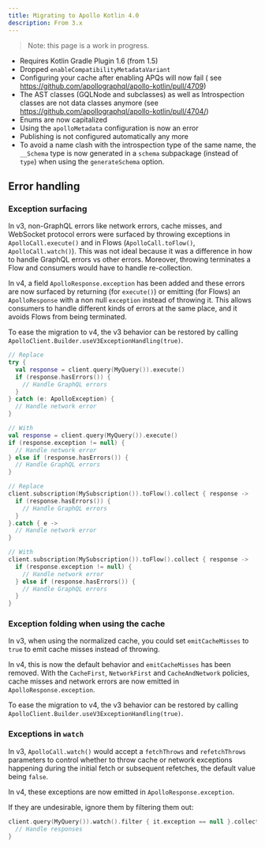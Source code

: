 ```yaml
---
title: Migrating to Apollo Kotlin 4.0
description: From 3.x
---
```


> Note: this page is a work in progress.

* Requires Kotlin Gradle Plugin 1.6 (from 1.5)
* Dropped `enableCompatibilityMetadataVariant`
* Configuring your cache after enabling APQs will now fail (
  see https://github.com/apollographql/apollo-kotlin/pull/4709)
* The AST classes (GQLNode and subclasses) as well as Introspection classes are not data classes anymore (see https://github.com/apollographql/apollo-kotlin/pull/4704/)
* Enums are now capitalized
* Using the `apolloMetadata` configuration is now an error
* Publishing is not configured automatically any more
* To avoid a name clash with the introspection type of the same name, the `__Schema` type is now generated in a `schema`
  subpackage (instead of `type`) when using the `generateSchema` option.

## Error handling

### Exception surfacing

In v3, non-GraphQL errors like network errors, cache misses, and WebSocket protocol errors were surfaced by throwing exceptions in `ApolloCall.execute()` and in Flows (`ApolloCall.toFlow()`, `ApolloCall.watch()`). This was not ideal because it was a difference in how to handle GraphQL errors vs other errors. Moreover, throwing terminates a Flow and consumers would have to handle re-collection.

In v4, a field `ApolloResponse.exception` has been added and these errors are now surfaced by returning (for `execute()`) or emitting (for Flows) an `ApolloResponse` with a non null `exception` instead of throwing it. This allows consumers to handle different kinds of errors at the same place, and it avoids Flows from being terminated. 

To ease the migration to v4, the v3 behavior can be restored by calling `ApolloClient.Builder.useV3ExceptionHandling(true)`.

```kotlin
// Replace
try {
  val response = client.query(MyQuery()).execute()
  if (response.hasErrors()) {
    // Handle GraphQL errors
  }
} catch (e: ApolloException) {
  // Handle network error
}

// With
val response = client.query(MyQuery()).execute()
if (response.exception != null) {
  // Handle network error
} else if (response.hasErrors()) {
  // Handle GraphQL errors
}

// Replace
client.subscription(MySubscription()).toFlow().collect { response ->
  if (response.hasErrors()) {
    // Handle GraphQL errors
  }
}.catch { e ->
  // Handle network error
}

// With
client.subscription(MySubscription()).toFlow().collect { response ->
  if (response.exception != null) {
    // Handle network error
  } else if (response.hasErrors()) {
    // Handle GraphQL errors
  }
}
```

### Exception folding when using the cache

In v3, when using the normalized cache, you could set `emitCacheMisses` to `true` to emit cache misses instead of throwing.

In v4, this is now the default behavior and `emitCacheMisses` has been removed. 
With the `CacheFirst`, `NetworkFirst` and `CacheAndNetwork` policies, cache misses and network errors are now emitted in `ApolloResponse.exception`.

To ease the migration to v4, the v3 behavior can be restored by calling `ApolloClient.Builder.useV3ExceptionHandling(true)`.

### Exceptions in `watch`

In v3, `ApolloCall.watch()` would accept a `fetchThrows` and `refetchThrows` parameters to control whether to throw cache or network exceptions happening during the initial fetch or subsequent refetches, the default value being `false`.

In v4, these exceptions are now emitted in `ApolloResponse.exception`.

If they are undesirable, ignore them by filtering them out:

```kotlin   
client.query(MyQuery()).watch().filter { it.exception == null }.collect { response ->
  // Handle responses
}
```
